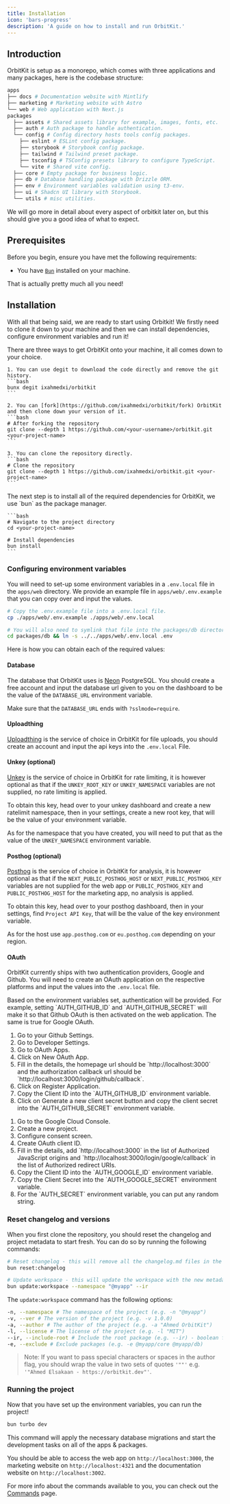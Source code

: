 ```yaml
---
title: Installation
icon: 'bars-progress'
description: 'A guide on how to install and run OrbitKit.'
---
```


## Introduction

OrbitKit is setup as a monorepo, which comes with three applications and many packages, here is the codebase structure:

```bash
apps
├── docs # Documentation website with Mintlify
├── marketing # Marketing website with Astro
└── web # Web application with Next.js
packages
  ├── assets # Shared assets library for example, images, fonts, etc.
  ├── auth # Auth package to handle authentication.
  └── config # Config directory hosts tools config packages.
    ├── eslint # ESLint config package.
    ├── storybook # Storybook config package.
    ├── tailwind # Tailwind preset package.
    ├── tsconfig # TSConfig presets library to configure TypeScript.
    └── vite # Shared vite config.
  ├── core # Empty package for business logic.
  ├── db # Database handling package with Drizzle ORM.
  ├── env # Environment variables validation using t3-env.
  ├── ui # Shadcn UI library with Storybook.
  └── utils # misc utilities.
```

We will go more in detail about every aspect of orbitkit later on, but this should give you a good idea of what to expect.

## Prerequisites

Before you begin, ensure you have met the following requirements:

- You have [`Bun`](https://bun.sh) installed on your machine.

That is actually pretty much all you need!

## Installation

With all that being said, we are ready to start using Orbitkit! We firstly need to clone it down to your machine and then we can install dependencies, configure environment variables and run it!

<AccordionGroup>
  <Accordion title="1. Clone the repository" icon="github">
    There are three ways to get OrbitKit onto your machine, it all comes down to your choice.

    1. You can use degit to download the code directly and remove the git history.
    ```bash
    bunx degit ixahmedxi/orbitkit
    ```

    2. You can [fork](https://github.com/ixahmedxi/orbitkit/fork) OrbitKit and then clone down your version of it.
    ```bash
    # After forking the repository
    git clone --depth 1 https://github.com/<your-username>/orbitkit.git <your-project-name>
    ```

    3. You can clone the repository directly.
    ```bash
    # Clone the repository
    git clone --depth 1 https://github.com/ixahmedxi/orbitkit.git <your-project-name>
    ```

  </Accordion>

  <Accordion title="2. Install dependencies" icon="cube">
    The next step is to install all of the required dependencies for OrbitKit, we use `bun` as the package manager.

    ```bash
    # Navigate to the project directory
    cd <your-project-name>

    # Install dependencies
    bun install
    ```

  </Accordion>
</AccordionGroup>

### Configuring environment variables

You will need to set-up some environment variables in a `.env.local` file in the `apps/web` directory. We provide an example file in `apps/web/.env.example` that you can copy over and input the values.

```bash
# Copy the .env.example file into a .env.local file.
cp ./apps/web/.env.example ./apps/web/.env.local

# You will also need to symlink that file into the packages/db directory as a `.env` file.
cd packages/db && ln -s ../../apps/web/.env.local .env
```

Here is how you can obtain each of the required values:

#### Database

The database that OrbitKit uses is [Neon](https://neon.tech) PostgreSQL. You should create a free account and input the database url given to you on the dashboard to be the value of the `DATABASE_URL` environment variable.

Make sure that the `DATABASE_URL` ends with `?sslmode=require`.

#### Uploadthing

[Uploadthing](https://uploadthing.com) is the service of choice in OrbitKit for file uploads, you should create an account and input the api keys into the `.env.local` File.

#### Unkey (optional)

[Unkey](https://unkey.dev) is the service of choice in OrbitKit for rate limiting, it is however optional as that if the `UNKEY_ROOT_KEY` or `UNKEY_NAMESPACE` variables are not supplied, no rate limiting is applied.

To obtain this key, head over to your unkey dashboard and create a new ratelimit namespace, then in your settings, create a new root key, that will be the value of your environment variable.

As for the namespace that you have created, you will need to put that as the value of the `UNKEY_NAMESPACE` environment variable.

#### Posthog (optional)

[Posthog](https://posthog.com) is the service of choice in OrbitKit for analysis, it is however optional as that if the `NEXT_PUBLIC_POSTHOG_HOST` or `NEXT_PUBLIC_POSTHOG_KEY` variables are not supplied for the web app or `PUBLIC_POSTHOG_KEY` and `PUBLIC_POSTHOG_HOST` for the marketing app, no analysis is applied.

To obtain this key, head over to your posthog dashboard, then in your settings, find `Project API Key`, that will be the value of the key environment variable.

As for the host use `app.posthog.com` or `eu.posthog.com` depending on your region.

#### OAuth

OrbitKit currently ships with two authentication providers, Google and Github. You will need to create an OAuth application on the respective platforms and input the values into the `.env.local` file.

<Note>
  Based on the environment variables set, authentication will be provided. For
  example, setting `AUTH_GITHUB_ID` and `AUTH_GITHUB_SECRET` will make it so
  that Github OAuth is then activated on the web application. The same is true
  for Google OAuth.
</Note>

<AccordionGroup>
  <Accordion title='Configuring Github OAuth' icon='github'>
    <ol>
      <li>Go to your Github Settings.</li>
      <li>Go to Developer Settings.</li>
      <li>Go to OAuth Apps.</li>
      <li>Click on New OAuth App.</li>
      <li>
        Fill in the details, the homepage url should be `http://localhost:3000`
        and the authorization callback url should be
        `http://localhost:3000/login/github/callback`.
      </li>
      <li>Click on Register Application.</li>
      <li>
        Copy the Client ID into the `AUTH_GITHUB_ID` environment variable.
      </li>
      <li>
        Click on Generate a new client secret button and copy the client secret
        into the `AUTH_GITHUB_SECRET` environment variable.
      </li>
    </ol>
  </Accordion>
  <Accordion title='Configuring Google OAuth' icon='google'>
    <ol>
      <li>Go to the Google Cloud Console.</li>
      <li>Create a new project.</li>
      <li>Configure consent screen.</li>
      <li>Create OAuth client ID.</li>
      <li>
        Fill in the details, add `http://localhost:3000` in the list of
        Authorized JavaScript origins and
        `http://localhost:3000/login/google/callback` in the list of Authorized
        redirect URIs.
      </li>
      <li>
        Copy the Client ID into the `AUTH_GOOGLE_ID` environment variable.
      </li>
      <li>
        Copy the Client Secret into the `AUTH_GOOGLE_SECRET` environment
        variable.
      </li>
      <li>
        For the `AUTH_SECRET` environment variable, you can put any random
        string.
      </li>
    </ol>
  </Accordion>
</AccordionGroup>

### Reset changelog and versions

When you first clone the repository, you should reset the changelog and project metadata to start fresh. You can do so by running the following commands:

```bash
# Reset changelog - this will remove all the changelog.md files in the packages
bun reset:changelog

# Update workspace - this will update the workspace with the new metadata
bun update:workspace --namespace "@myapp" --ir
```

The `update:workspace` command has the following options:

```bash
-n, --namespace # The namespace of the project (e.g. -n "@myapp")
-v, --ver # The version of the project (e.g. -v 1.0.0)
-a, --author # The author of the project (e.g. -a "Ahmed OrbitKit")
-l, --license # The license of the project (e.g. -l "MIT")
--ir, --include-root # Include the root package (e.g. --ir) - boolean flag - no value needs to be passed
-e, --exclude # Exclude packages (e.g. -e @myapp/core @myapp/db)
```

> Note: If you want to pass special characters or spaces in the author flag, you should wrap the value in two sets of quotes `'""'` e.g. `'"Ahmed Elsakaan - https://orbitkit.dev"'`.

### Running the project

Now that you have set up the environment variables, you can run the project!

```bash
bun turbo dev
```

This command will apply the necessary database migrations and start the development tasks on all of the apps & packages.

You should be able to access the web app on `http://localhost:3000`, the marketing website on `http://localhost:4321` and the documentation website on `http://localhost:3002`.

For more info about the commands available to you, you can check out the [Commands](/commands) page.
